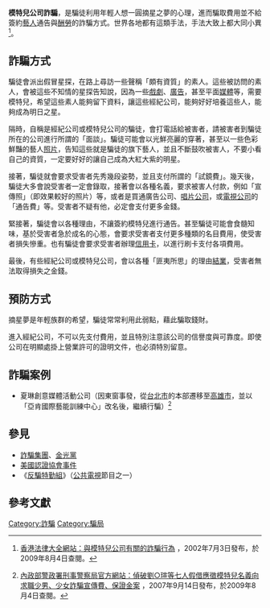 '''模特兒公司詐騙'''，是騙徒利用年輕人想一圓摘星之夢的心理，進而騙取費用並不給簽約[[藝人|藝人]]通告與[[酬勞|酬勞]]的詐騙方式。世界各地都有這類手法，手法大致上都大同小異<ref>{{zh-hk}}[http://898.com.hk/epgs_vw.asp?epgID=818 香港法律大全網站：與模特兒公司有關的詐騙行為] {{webarchive|url=https://web.archive.org/web/20060712232328/http://www.898.com.hk/epgs_vw.asp?epgID=818 |date=2006-07-12 }}，2002年7月3日發布，於2009年8月4日查閱。</ref>。

== 詐騙方式 ==
騙徒會派出假冒星探，在路上尋訪一些聲稱「頗有資質」的素人。這些被訪問的素人，會被這些不知情的星探告知說，因為一些[[戲劇|戲劇]]、[[廣告|廣告]]，甚至平面[[媒體|媒體]]等，需要模特兒，希望這些素人能夠留下資料，讓這些經紀公司，能夠好好培養這些人，能夠成為明日之星。

隔時，自稱是經紀公司或模特兒公司的騙徒，會打電話給被害者，請被害者到騙徒所在的公司進行所謂的「面談」。騙徒可能會以光鮮亮麗的穿著，甚至以一些色彩鮮豔的藝人[[照片|照片]]，告知這些就是騙徒的旗下藝人，並且不斷鼓吹被害人，不要小看自己的資質，一定要好好的讓自己成為大紅大紫的明星。

接著，騙徒就會要求受害者先秀幾段姿勢，並且支付所謂的「試鏡費」。幾天後，騙徒大多會說受害者一定會錄取，接著會以各種名義，要求被害人付款，例如「宣傳照」（即效果較好的照片）等，或者是買通廣告公司、[[唱片公司|唱片公司]]，或[[電視公司|電視公司]]的「通告費」等。受害者不疑有他，必定會支付更多金錢。

緊接著，騙徒會以各種理由，不讓簽約模特兒進行通告。甚至騙徒可能會食髓知味，基於受害者急於成名的心態，會要求受害者支付更多種類的名目費用，使受害者損失慘重。也有騙徒會要求受害者辦理[[信用卡|信用卡]]，以進行刷卡支付各項費用。

最後，有些經紀公司或模特兒公司，會以各種「匪夷所思」的理由[[結業|結業]]，受害者無法取得損失之金錢。

== 預防方式 ==

摘星夢是年輕族群的希望，騙徒常常利用此弱點，藉此騙取錢財。

進入經紀公司，不可以先支付費用，並且特別注意該公司的信譽度與可靠度。即使公司在明顯處掛上營業許可的證明文件，也必須特別留意。

== 詐騙案例 ==

*夏琳創意媒體活動公司（因東窗事發，從[[台北市|台北市]]的本部遷移至[[高雄市|高雄市]]，並以「亞肯國際藝能訓練中心」改名後，繼續行騙）<ref>{{zh-tw}}[http://www.cib.gov.tw/news/news01_2.aspx?no=1779 內政部警政署刑事警察局官方網站：偵破劉○瑄等七人假借應徵模特兒名義向求職少男、少女詐騙宣傳費、保證金案] {{Wayback|url=http://www.cib.gov.tw/news/news01_2.aspx?no=1779 |date=20071104224617 }}，2007年9月14日發布，於2009年8月4日查閱。</ref>

== 參見 ==
*[[詐騙集團|詐騙集團]]、[[金光黨|金光黨]]
*[[美國認證協會|美國認證協會事件]]
*《[[反騙特勤組|反騙特勤組]]》（[[公共電視台|公共電視]]節目之一）

== 參考文獻 ==

{{reflist}}

[[Category:詐騙|Category:詐騙]]
[[Category:騙局|Category:騙局]]